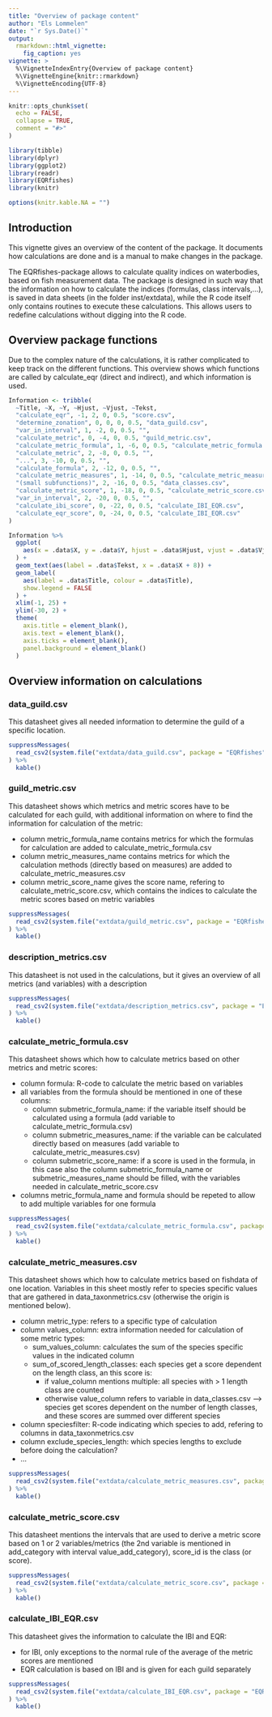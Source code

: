 ```yaml
---
title: "Overview of package content"
author: "Els Lommelen"
date: "`r Sys.Date()`"
output:
  rmarkdown::html_vignette:
    fig_caption: yes
vignette: >
  %\VignetteIndexEntry{Overview of package content}
  %\VignetteEngine{knitr::rmarkdown}
  %\VignetteEncoding{UTF-8}
---
```


```r
knitr::opts_chunk$set(
  echo = FALSE,
  collapse = TRUE,
  comment = "#>"
)

library(tibble)
library(dplyr)
library(ggplot2)
library(readr)
library(EQRfishes)
library(knitr)

options(knitr.kable.NA = "")
```

## Introduction

This vignette gives an overview of the content of the package. It documents how calculations are done and is a manual to make changes in the package.

The EQRfishes-package allows to calculate quality indices on waterbodies, based on fish measurement data. The package is designed in such way that the information on how to calculate the indices (formulas, class intervals,...), is saved in data sheets (in the folder inst/extdata), while the R code itself only contains routines to execute these calculations. This allows users to redefine calculations without digging into the R code.

## Overview package functions

Due to the complex nature of the calculations, it is rather complicated to keep track on the different functions. This overview shows which functions are called by calculate_eqr (direct and indirect), and which information is used.

```r

Information <- tribble(
  ~Title, ~X, ~Y, ~Hjust, ~Vjust, ~Tekst,
  "calculate_eqr", -1, 2, 0, 0.5, "score.csv",
  "determine_zonation", 0, 0, 0, 0.5, "data_guild.csv",
  "var_in_interval", 1, -2, 0, 0.5, "",
  "calculate_metric", 0, -4, 0, 0.5, "guild_metric.csv",
  "calculate_metric_formula", 1, -6, 0, 0.5, "calculate_metric_formula.csv",
  "calculate_metric", 2, -8, 0, 0.5, "",
  "...", 3, -10, 0, 0.5, "",
  "calculate_formula", 2, -12, 0, 0.5, "",
  "calculate_metric_measures", 1, -14, 0, 0.5, "calculate_metric_measures.csv, data_taxonmetrics.csv",
  "(small subfunctions)", 2, -16, 0, 0.5, "data_classes.csv",
  "calculate_metric_score", 1, -18, 0, 0.5, "calculate_metric_score.csv",
  "var_in_interval", 2, -20, 0, 0.5, "",
  "calculate_ibi_score", 0, -22, 0, 0.5, "calculate_IBI_EQR.csv",
  "calculate_eqr_score", 0, -24, 0, 0.5, "calculate_IBI_EQR.csv"
)

Information %>%
  ggplot(
    aes(x = .data$X, y = .data$Y, hjust = .data$Hjust, vjust = .data$Vjust)
  ) +
  geom_text(aes(label = .data$Tekst, x = .data$X + 8)) +
  geom_label(
    aes(label = .data$Title, colour = .data$Title),
    show.legend = FALSE
  ) +
  xlim(-1, 25) +
  ylim(-30, 2) +
  theme(
    axis.title = element_blank(),
    axis.text = element_blank(),
    axis.ticks = element_blank(),
    panel.background = element_blank()
  )
```

## Overview information on calculations

### data_guild.csv

This datasheet gives all needed information to determine the guild of a specific location.

```r
suppressMessages(
  read_csv2(system.file("extdata/data_guild.csv", package = "EQRfishes"))
) %>%
  kable()
```

### guild_metric.csv

This datasheet shows which metrics and metric scores have to be calculated for each guild, with additional information on where to find the information for calculation of the metric:

- column metric_formula_name contains metrics for which the formulas for calculation are added to calculate_metric_formula.csv
- column metric_measures_name contains metrics for which the calculation methods (directly based on measures) are added to calculate_metric_measures.csv
- column metric_score_name gives the score name, refering to calculate_metric_score.csv, which contains the indices to calculate the metric scores based on metric variables

```r
suppressMessages(
  read_csv2(system.file("extdata/guild_metric.csv", package = "EQRfishes"))
) %>%
  kable()
```


### description_metrics.csv

This datasheet is not used in the calculations, but it gives an overview of all metrics (and variables) with a description

```r
suppressMessages(
  read_csv2(system.file("extdata/description_metrics.csv", package = "EQRfishes"))
) %>%
  kable()
```

### calculate_metric_formula.csv

This datasheet shows which how to calculate metrics based on other metrics and metric scores:

- column formula: R-code to calculate the metric based on variables
- all variables from the formula should be mentioned in one of these columns:
    - column submetric_formula_name: if the variable itself should be calculated using a formula (add variable to calculate_metric_formula.csv)
    - column submetric_measures_name: if the variable can be calculated directly based on measures (add variable to calculate_metric_measures.csv)
    - column submetric_score_name: if a score is used in the formula, in this case also the column submetric_formula_name or submetric_measures_name should be filled, with the variables needed in calculate_metric_score.csv
- columns metric_formula_name and formula should be repeted to allow to add multiple variables for one formula

```r
suppressMessages(
  read_csv2(system.file("extdata/calculate_metric_formula.csv", package = "EQRfishes"))
) %>%
  kable()
```

### calculate_metric_measures.csv

This datasheet shows which how to calculate metrics based on fishdata of one location. Variables in this sheet mostly refer to species specific values that are gathered in data_taxonmetrics.csv (otherwise the origin is mentioned below).

- column metric_type: refers to a specific type of calculation
- column values_column: extra information needed for calculation of some metric types:
    - sum_values_column: calculates the sum of the species specific values in the indicated column
    - sum_of_scored_length_classes: each species get a score dependent on the length class, an this score is:
        - if value_column mentions multiple: all species with > 1 length class are counted
        - otherwise value_column refers to variable in data_classes.csv --> species get scores dependent on the number of length classes, and these scores are summed over different species
- column speciesfilter: R-code indicating which species to add, refering to columns in data_taxonmetrics.csv
- column exclude_species_length: which species lengths to exclude before doing the calculation?
- ...

```r
suppressMessages(
  read_csv2(system.file("extdata/calculate_metric_measures.csv", package = "EQRfishes"))
) %>%
  kable()
```

### calculate_metric_score.csv

This datasheet mentions the intervals that are used to derive a metric score based on 1 or 2 variables/metrics (the 2nd variable is mentioned in add_category with interval value_add_category), score_id is the class (or score).

```r
suppressMessages(
  read_csv2(system.file("extdata/calculate_metric_score.csv", package = "EQRfishes"))
) %>%
  kable()
```

### calculate_IBI_EQR.csv

This datasheet gives the information to calculate the IBI and EQR:

- for IBI, only exceptions to the normal rule of the average of the metric scores are mentioned
- EQR calculation is based on IBI and is given for each guild separately

```r
suppressMessages(
  read_csv2(system.file("extdata/calculate_IBI_EQR.csv", package = "EQRfishes"))
) %>%
  kable()
```
